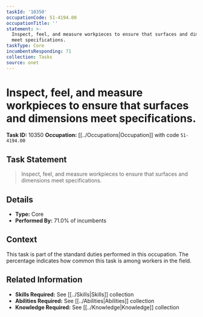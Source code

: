 ```yaml
---
taskId: '10350'
occupationCode: 51-4194.00
occupationTitle: ''
statement: >-
  Inspect, feel, and measure workpieces to ensure that surfaces and dimensions
  meet specifications.
taskType: Core
incumbentsResponding: 71
collection: Tasks
source: onet
---
```

# Inspect, feel, and measure workpieces to ensure that surfaces and dimensions meet specifications.

**Task ID:** 10350
**Occupation:** [[../Occupations|Occupation]] with code `51-4194.00`

## Task Statement

> Inspect, feel, and measure workpieces to ensure that surfaces and dimensions meet specifications.

## Details

- **Type:** Core
- **Performed By:** 71.0% of incumbents

## Context

This task is part of the standard duties performed in this occupation. The percentage indicates how common this task is among workers in the field.

## Related Information

- **Skills Required:** See [[../Skills|Skills]] collection
- **Abilities Required:** See [[../Abilities|Abilities]] collection
- **Knowledge Required:** See [[../Knowledge|Knowledge]] collection

